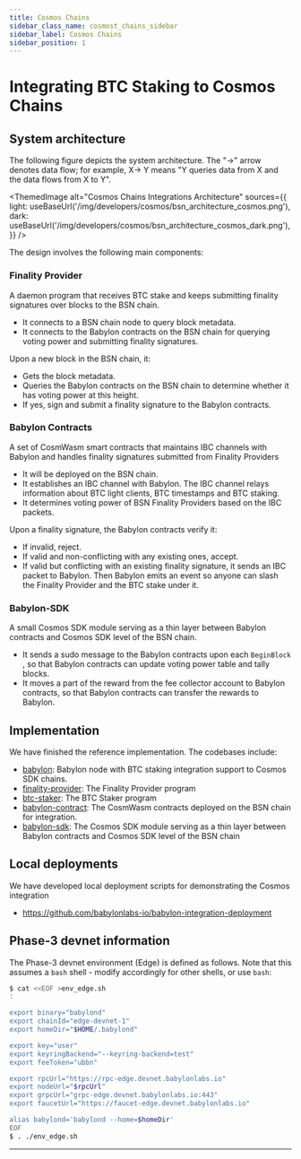 ```yaml
---
title: Cosmos Chains
sidebar_class_name: cosmost_chains_sidebar
sidebar_label: Cosmos Chains
sidebar_position: 1
---
```



# Integrating BTC Staking to Cosmos Chains

## System architecture

The following figure depicts the system architecture. The "→" arrow denotes data flow;
for example, X→ Y means "Y queries data from X and the data flows from X to Y".

<ThemedImage
  alt="Cosmos Chains Integrations Architecture"
  sources={{
    light: useBaseUrl('/img/developers/cosmos/bsn_architecture_cosmos.png'),
    dark: useBaseUrl('/img/developers/cosmos/bsn_architecture_cosmos_dark.png'),
  }}
/>
<br />

The design involves the following main components:

### Finality Provider

A daemon program that receives BTC stake and keeps submitting finality signatures over blocks to the BSN chain.
  - It connects to a BSN chain node to query block metadata.
  - It connects to the Babylon contracts on the BSN chain for querying voting
power and submitting finality signatures.

Upon a new block in the BSN chain, it:

  - Gets the block metadata.
  - Queries the Babylon contracts on the BSN chain to determine whether it has
voting power at this height.
  - If yes, sign and submit a finality signature to the Babylon contracts.

### Babylon Contracts

A set of CosmWasm smart contracts that maintains IBC channels with Babylon and handles finality signatures submitted from Finality Providers
  - It will be deployed on the BSN chain.
  - It establishes an IBC channel with Babylon. The IBC channel relays information
about BTC light clients, BTC timestamps and BTC staking.
  - It determines voting power of BSN Finality Providers based on the IBC packets.

Upon a finality signature, the Babylon contracts verify it:

  - If invalid, reject.
  - If valid and non-conflicting with any existing ones, accept.
  - If valid but conflicting with an existing finality signature, it sends an IBC
packet to Babylon. Then Babylon emits an event so anyone can slash the Finality
Provider and the BTC stake under it.

### Babylon-SDK

A small Cosmos SDK module serving as a thin layer between Babylon contracts and Cosmos SDK level of the BSN chain.
  - It sends a sudo message to the Babylon contracts upon each `BeginBlock` , so that
Babylon contracts can update voting power table and tally blocks.
  - It moves a part of the reward from the fee collector account to Babylon contracts,
so that Babylon contracts can transfer the rewards to Babylon.

## Implementation

We have finished the reference implementation. The codebases include:

- [babylon](https://github.com/babylonlabs-io/babylon/):
Babylon node with BTC staking integration support to Cosmos SDK chains.
- [finality-provider](https://github.com/babylonlabs-io/finality-provider/tree/base/consumer-chain-support):
The Finality Provider program
- [btc-staker](https://github.com/babylonlabs-io/btc-staker/tree/base/consumer-chain-support):
The BTC Staker program
- [babylon-contract](https://github.com/babylonlabs-io/babylon-contract): The CosmWasm
contracts deployed on the BSN chain for integration.
- [babylon-sdk](https://github.com/babylonlabs-io/babylon-sdk): The Cosmos SDK module
serving as a thin layer between Babylon contracts and Cosmos SDK level of the BSN
chain

## Local deployments

We have developed local deployment scripts for demonstrating the Cosmos integration

- https://github.com/babylonlabs-io/babylon-integration-deployment

## Phase-3 devnet information

The Phase-3 devnet environment (Edge) is defined as follows. Note that this assumes a `bash` shell - modify accordingly for other shells, or use `bash`:

```bash
$ cat <<EOF >env_edge.sh
:

export binary="babylond"
export chainId="edge-devnet-1"
export homeDir="$HOME/.babylond"

export key="user"
export keyringBackend="--keyring-backend=test"
export feeToken="ubbn"

export rpcUrl="https://rpc-edge.devnet.babylonlabs.io"
export nodeUrl="$rpcUrl"
export grpcUrl="grpc-edge.devnet.babylonlabs.io:443"
export faucetUrl="https://faucet-edge.devnet.babylonlabs.io"

alias babylond='babylond --home=$homeDir'
EOF
$ . ./env_edge.sh
```

---
